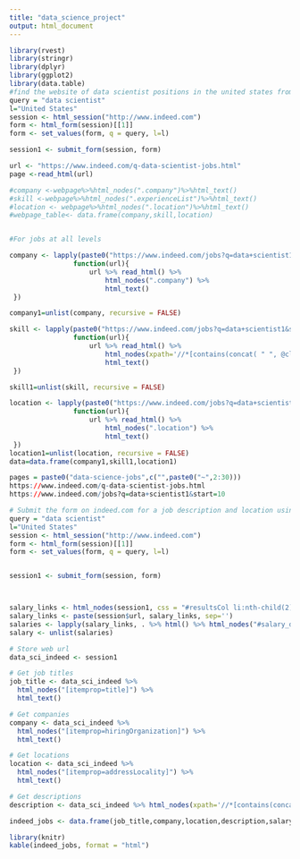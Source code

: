 ```yaml
---
title: "data_science_project"
output: html_document
---
```


```r
library(rvest)
library(stringr)
library(dplyr)
library(ggplot2)
library(data.table)
#find the website of data scientist positions in the united states from the indeed website
query = "data scientist"
l="United States"
session <- html_session("http://www.indeed.com")
form <- html_form(session)[[1]]
form <- set_values(form, q = query, l=l)

session1 <- submit_form(session, form)

url <- "https://www.indeed.com/q-data-scientist-jobs.html"
page <-read_html(url) 

#company <-webpage%>%html_nodes(".company")%>%html_text()
#skill <-webpage%>%html_nodes(".experienceList")%>%html_text()
#location <- webpage%>%html_nodes(".location")%>%html_text()
#webpage_table<- data.frame(company,skill,location)


#For jobs at all levels

company <- lapply(paste0("https://www.indeed.com/jobs?q=data+scientist1&start=", c(10,20,30)),
                function(url){
                    url %>% read_html() %>% 
                        html_nodes(".company") %>% 
                        html_text()
 })

company1=unlist(company, recursive = FALSE)

skill <- lapply(paste0("https://www.indeed.com/jobs?q=data+scientist1&start=", c(10,20,30,40,50)),
                function(url){
                    url %>% read_html() %>% 
                        html_nodes(xpath='//*[contains(concat( " ", @class, " " ), concat( " ", "experienceList", " " ))]') %>% 
                        html_text()
 })

skill1=unlist(skill, recursive = FALSE)

location <- lapply(paste0("https://www.indeed.com/jobs?q=data+scientist1&start=", c("",paste0("~",c(seq(10,100,by=10))))),
                function(url){
                    url %>% read_html() %>% 
                        html_nodes(".location") %>% 
                        html_text()
 })
location1=unlist(location, recursive = FALSE)
data=data.frame(company1,skill1,location1)


```

```r
pages = paste0("data-science-jobs",c("",paste0("~",2:30)))
https://www.indeed.com/q-data-scientist-jobs.html
https://www.indeed.com/jobs?q=data+scientist1&start=10


```










```r
# Submit the form on indeed.com for a job description and location using html_form() and set_values()
query = "data scientist"
l="United States"
session <- html_session("http://www.indeed.com")
form <- html_form(session)[[1]]
form <- set_values(form, q = query, l=l)


session1 <- submit_form(session, form)



salary_links <- html_nodes(session1, css = "#resultsCol li:nth-child(2) a") %>% html_attr("href")
salary_links <- paste(session$url, salary_links, sep='')
salaries <- lapply(salary_links, . %>% html() %>% html_nodes("#salary_display_table .salary") %>% html_text())
salary <- unlist(salaries)

# Store web url
data_sci_indeed <- session1

# Get job titles
job_title <- data_sci_indeed %>% 
  html_nodes("[itemprop=title]") %>%
  html_text()

# Get companies
company <- data_sci_indeed %>%
  html_nodes("[itemprop=hiringOrganization]") %>%
  html_text()

# Get locations
location <- data_sci_indeed %>%
  html_nodes("[itemprop=addressLocality]") %>%
  html_text()

# Get descriptions
description <- data_sci_indeed %>% html_nodes(xpath='//*[contains(concat( " ", @class, " " ), concat( " ", "experienceList", " " ))]') %>% html_text()

indeed_jobs <- data.frame(job_title,company,location,description,salary)

library(knitr)
kable(indeed_jobs, format = "html")
```


